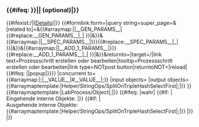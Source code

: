 <includeonly>
==={{{name}}}{{#ifeq: {{{required|{{Helper/Strings/Yes}}}}}|{{Helper/Strings/No}}|<nowiki> </nowiki>(optional)|}}===
{{#ifexist:{{FULLPAGENAME}}/{{{name}}}|([[{{FULLPAGENAME}}/{{{name}}}|Details]])|}}
{{#formlink:form={{{form}}}|query string=super_page={{FULLPAGENAME}}&{{{template|LabProcess/Step/Subpage}}}[related to]={{FULLPAGENAME}}&{{#arraymap:{{{parameters|}}}|{{{sep|;}}}|__GEN_PARAMS__|{{{template|LabProcess/Step/Subpage}}}{{#replace:__GEN_PARAMS__|_|<nowiki/> <nowiki/>}}|&}}&{{#arraymap:{{{specific parameters|}}}|{{{sep|;}}}|__SPEC_PARAMS__|{{{specific template|{{{form}}}}}}{{#replace:__SPEC_PARAMS__|_|<nowiki/> <nowiki/>}}|&}}&{{#arraymap:{{{additional parameters 1|}}}|{{{sep|;}}}|__ADD_1_PARAMS__|{{{additional template 1|{{{form}}}}}}{{#replace:__ADD_1_PARAMS__|_|<nowiki/> <nowiki/>}}|&}}&returnto={{FULLPAGENAME}}|target={{FULLPAGENAME}}/{{{name}}}|link text=Prozessschritt {{{name}}} erstellen oder bearbeiten|tooltip=Prozessschritt {{{name}}} erstellen oder bearbeiten|link type=NOTpost button|returntoNOT={{FULLPAGENAME}}|reload|{{#ifeq: {{{popup|}}}|{{{Helper/Strings/Yes}}}|popup|}}}}<!--
-->{{LabProcess/Step/Descriptor
|name={{{name}}}
|predecessor={{#arraymap:{{{predecessor|}}}|;|__VALUE__|{{FULLPAGENAME}}#__VALUE__|;}}
|concurrent to={{#arraymap:{{{concurrent|}}}|;|__VALUE__|{{FULLPAGENAME}}#__VALUE__|;}}
|input objects={{{input objects|}}}
|output objects={{#arraymaptemplate:{{{output objects|}}}|Helper/StringOps/SplitOnTripleHashSelectFirst|;|}}
}}{{#arraymaptemplate:{{{output objects|}}}|LabProcess/Object|;|}}
{{#ifeq: {{Helper/Query/DebugProperty}}|wahr|
{{#if: {{{input objects|}}}| </br>Eingehende interne Objekte: {{{input objects|}}} |}}
{{#if: {{{output objects|}}}| </br>Ausgehende interne Objekte: {{#arraymaptemplate:{{{output objects|}}}|Helper/StringOps/SplitOnTripleHashSelectFirst|;|}} |}}
|}}</includeonly>
